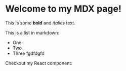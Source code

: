 # Welcome to my MDX page!

This is some **bold** and _italics_ text.

This is a list in markdown:

- One
- Two
- Three
fgdfdgfd

Checkout my React component:

<div>

</div>
